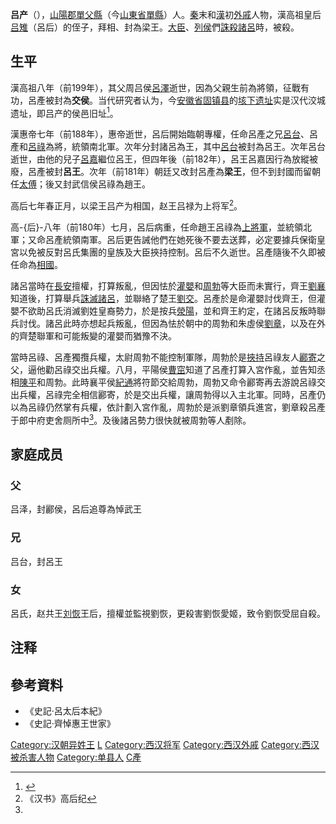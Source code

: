'''吕产'''（{{bd|？||前180年||catIdx=L呂}}），[[山陽郡|山陽郡]][[單父縣|單父縣]]（今[[山東省|山東省]][[單縣|單縣]]）人。[[秦朝|秦]]末和[[西漢|漢]]初[[外戚|外戚]]人物，漢高祖皇后[[吕雉|吕雉]]（呂后）的侄子，拜相、封為梁王。[[大臣|大臣]]、[[列侯|列侯]]們[[誅殺諸呂|誅殺諸呂]]時，被殺。

==生平==
漢高祖八年（前199年），其父周吕侯[[呂澤|呂澤]]逝世，因為父親生前為將領，征戰有功，呂產被封為'''交侯'''。当代研究者认为，今[[安徽省|安徽省]][[固镇县|固镇县]]的[[垓下遗址|垓下遗址]]实是汉代洨城遗址，即吕产的侯邑旧址<ref>{{Cite journal
|last =
|first =
|author =袁传璋
|coauthors =
|date =2011
|year =
|month =
|title =《垓下聚遗址当在濠城东北二十余里处》
|journal =宿州学院学报
|volume =
|issue =2011年第4期
|pages =122—126
|publisher =宿州学院
|location =安徽省宿州市
|issn =1673-2006
|pmid =
|doi =
|bibcode =
|oclc =
|id =
|url =https://www.zhangqiaokeyan.com/academic-journal-cn_journal-suzhou-university_thesis/0201232782846.html
|language =Zh-hans
|access-date =2021-04-22
|archive-date =2021-04-22
|archive-url =https://web.archive.org/web/20210422180819/https://www.zhangqiaokeyan.com/academic-journal-cn_journal-suzhou-university_thesis/0201232782846.html
|dead-url =no
}}</ref>{{Rp|125}}。

漢惠帝七年（前188年），惠帝逝世，呂后開始臨朝專權，任命呂產之兄[[呂台|呂台]]、呂產和[[呂祿|呂祿]]為將，統領南北軍。次年分封諸呂為王，其中[[呂台|呂台]]被封為呂王。次年呂台逝世，由他的兒子[[吕嘉_(吕王)|呂嘉]]繼位呂王，但四年後（前182年），呂王呂嘉因行為放縱被廢，呂產被封'''呂王'''。次年（前181年）朝廷又改封呂產為'''梁王'''，但不到封國而留朝任[[太傅|太傅]]；後又封武信侯呂祿為趙王。

高后七年春正月，以梁王吕产为相国，赵王吕禄为上将军<ref name="#1">《汉书》高后纪</ref>。

高-{后}-八年（前180年）七月，呂后病重，任命趙王呂祿為[[上將軍|上將軍]]，並統領北軍；又命呂產統領南軍。呂后更告誡他們在她死後不要去送葬，必定要據兵保衛皇宮以免被反對呂氏集團的皇族及大臣挾持控制。呂后不久逝世。呂產隨後不久即被任命為[[相國|相國]]。

諸呂當時在[[長安|長安]]擅權，打算叛亂，但因怯於[[灌嬰|灌嬰]]和[[周勃|周勃]]等大臣而未實行，齊王[[劉襄|劉襄]]知道後，打算舉兵[[誅滅諸呂|誅滅諸呂]]，並聯絡了楚王[[劉交|劉交]]。呂產於是命灌嬰討伐齊王，但灌嬰不欲助呂氏消滅劉姓皇裔勢力，於是按兵[[滎陽|滎陽]]，並和齊王約定，在諸呂反叛時聯兵討伐。諸呂此時亦想起兵叛亂，但因為怯於朝中的周勃和朱虛侯[[劉章_(城陽王)|劉章]]，以及在外的齊楚聯軍和可能叛變的灌嬰而猶豫不決。

當時呂祿、呂產獨攬兵權，太尉周勃不能控制軍隊，周勃於是[[挾持|挾持]]呂祿友人[[酈寄|酈寄]]之父，逼他勸呂祿交出兵權。八月，平陽侯[[曹窋|曹窋]]知道了呂產打算入宮作亂，並告知丞相[[陳平|陳平]]和周勃。此時襄平侯[[紀通|紀通]]將符節交給周勃，周勃又命令酈寄再去游說呂祿交出兵權，呂祿完全相信酈寄，於是交出兵權，讓周勃得以入主北軍。同時，呂產仍以為呂祿仍然掌有兵權，依計劃入宮作亂，周勃於是派劉章領兵進宮，劉章殺呂產于郎中府吏舍厕所中<ref name="#1"/>。及後諸呂勢力很快就被周勃等人剷除。

==家庭成员==
=== 父 ===
吕泽，封酈侯，呂后追尊為悼武王
=== 兄 ===
吕台，封呂王
=== 女 ===
呂氏，赵共王[[刘恢|刘恢]]王后，擅權並監視劉恢，更殺害劉恢愛姬，致令劉恢受屈自殺。

== 注释 ==
{{Reflist|30em}}

==參考資料==
*《史記·呂太后本紀》
*《史記·齊悼惠王世家》

{{start box}}
{{s-before|[[吕嘉_(吕王)|吕嘉]]}}
{{s-title|[[西汉|西汉]]吕王|前182年—前181年}}
{{s-after|[[刘太|刘太]]}}
{{s-before|[[刘恢|刘恢]]}}
{{s-title|[[西汉|西汉]][[梁王|梁王]]|前181年—前180年}}
{{s-after|[[刘揖|刘揖]]}}
{{end box}}

{{西汉诸侯王}}
{{汉初异姓王}}
{{西汉丞相}}
{{DEFAULTSORT:L}}
[[Category:汉朝异姓王|Category:汉朝异姓王]]
[[Category:西汉相国|L]]
[[Category:西汉将军|Category:西汉将军]]
[[Category:西汉外戚|Category:西汉外戚]]
[[Category:西汉被杀害人物|Category:西汉被杀害人物]]
[[Category:单县人|Category:单县人]]
[[Category:呂姓|C產]]